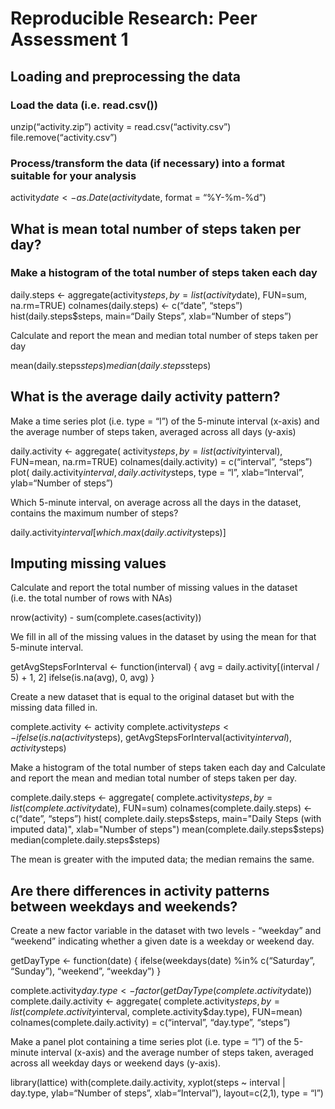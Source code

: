 # Reproducible Research: Peer Assessment 1


## Loading and preprocessing the data


### Load the data (i.e. read.csv())

unzip("activity.zip")
activity = read.csv("activity.csv")
file.remove("activity.csv")

### Process/transform the data (if necessary) into a format suitable for your analysis

activity$date <- as.Date(activity$date, format = "%Y-%m-%d")

## What is mean total number of steps taken per day?

### Make a histogram of the total number of steps taken each day

daily.steps <- aggregate(activity$steps, by=list(activity$date), FUN=sum, na.rm=TRUE)
colnames(daily.steps) <- c("date", "steps")
hist(daily.steps$steps, main="Daily Steps", xlab="Number of steps")

Calculate and report the mean and median total number of steps taken per day

mean(daily.steps$steps)
median(daily.steps$steps)

## What is the average daily activity pattern?

Make a time series plot (i.e. type = "l") of the 5-minute interval (x-axis) and the average number of steps taken, averaged across all days (y-axis)

daily.activity <- 
        aggregate(
                activity$steps, by=list(activity$interval), FUN=mean, 
                na.rm=TRUE)
colnames(daily.activity) = c("interval", "steps")
plot(
        daily.activity$interval, daily.activity$steps, type = "l", 
        xlab="Interval", ylab="Number of steps")
        
Which 5-minute interval, on average across all the days in the dataset, contains the maximum number of steps?

daily.activity$interval[which.max(daily.activity$steps)]

## Imputing missing values

Calculate and report the total number of missing values in the dataset (i.e. the total number of rows with NAs)

nrow(activity) - sum(complete.cases(activity))

We fill in all of the missing values in the dataset by using the mean for that 5-minute interval.

getAvgStepsForInterval <- function(interval) {
    avg = daily.activity[(interval / 5) + 1, 2]
    ifelse(is.na(avg), 0, avg)
}

Create a new dataset that is equal to the original dataset but with the missing data filled in.

complete.activity <- activity
complete.activity$steps <- 
    ifelse(
        is.na(activity$steps), getAvgStepsForInterval(activity$interval), 
        activity$steps)
        
Make a histogram of the total number of steps taken each day and Calculate and report the mean and median total number of steps taken per day.

complete.daily.steps <- 
    aggregate(
        complete.activity$steps, by=list(complete.activity$date), FUN=sum)
colnames(complete.daily.steps) <- c("date", "steps")
hist(
    complete.daily.steps$steps, main="Daily Steps (with imputed data)", 
    xlab="Number of steps")
mean(complete.daily.steps$steps)
median(complete.daily.steps$steps)

The mean is greater with the imputed data; the median remains the same.

## Are there differences in activity patterns between weekdays and weekends?

Create a new factor variable in the dataset with two levels - "weekday" and "weekend" indicating whether a given date is a weekday or weekend day.

getDayType <- function(date) {
    ifelse(weekdays(date) %in% c("Saturday", "Sunday"), "weekend", "weekday")
}

complete.activity$day.type <- factor(getDayType(complete.activity$date))
complete.daily.activity <- 
        aggregate(
                complete.activity$steps, by=list(complete.activity$interval, complete.activity$day.type), 
                FUN=mean)
colnames(complete.daily.activity) = c("interval", "day.type", "steps")

Make a panel plot containing a time series plot (i.e. type = "l") of the 5-minute interval (x-axis) and the average number of steps taken, averaged across all weekday days or weekend days (y-axis).

library(lattice) 
with(complete.daily.activity, 
    xyplot(steps ~ interval | day.type, 
        ylab="Number of steps", xlab="Interval"), 
        layout=c(2,1), type = "l")
